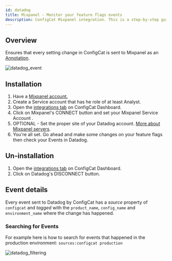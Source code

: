 ```yaml
---
id: datadog
title: Mixpanel - Monitor your feature flags events
description: ConfigCat Mixpanel integration. This is a step-by-step guide on how to connect the ConfigCat feature flag service events to Mixpanel.
---
```


## Overview

Ensures that every setting change in ConfigCat is sent to Mixpanel as an <a href="https://docs.mixpanel.com/docs/reports/insights#annotations" target="_blank" rel="noopener noreferrer">Annotation</a>.

<img src="/docs/assets/datadog_event.png" className="zoomable" alt="datadog_event" />

## Installation

1. Have a <a href="https://mixpanel.com/" target="_blank" rel="noopener noreferrer">Mixpanel account.</a>
2. Create a Service account that has he role of at least Analyst.
3. Open the <a href="https://app.configcat.com/product/integrations" target="_blank" rel="noopener noreferrer">integrations tab</a> on ConfigCat Dashboard.
4. Click on Mixpanel's CONNECT button and set your Mixpanel Service Account .
5. OPTIONAL - Set the proper site of your Datadog account. <a href="https://docs.mixpanel.com/docs/privacy/eu-residency" target="_blank" rel="noopener noreferrer">More about Mixpanel servers</a>.
6. You're all set. Go ahead and make some changes on your feature flags then check your Events in Datadog.

## Un-installation

1. Open the <a href="https://app.configcat.com/product/integrations" target="_blank">integrations tab</a> on ConfigCat Dashboard.
2. Click on Datadog's DISCONNECT button.

## Event details

Every event sent to Datadog by ConfigCat has a _source_ property of `configcat` and _tagged_ with the `product_name`, `config_name` and
`environment_name` where the change has happened.

### Searching for Events

For example here is how to search for events that happened in the production environment: `sources:configcat production`

<img src="/docs/assets/datadog_filtering.png" className="zoomable" alt="datadog_filtering" />
